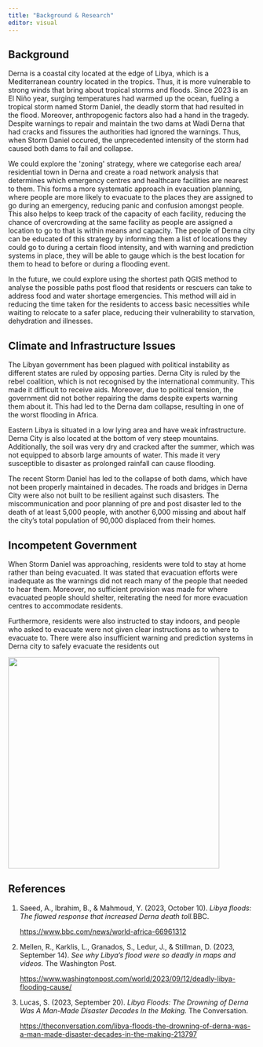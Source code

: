 ```yaml
---
title: "Background & Research"
editor: visual
---
```


## Background

Derna is a coastal city located at the edge of Libya, which is a Mediterranean country located in the tropics. Thus, it is more vulnerable to strong winds that bring about tropical storms and floods. Since 2023 is an El Niño year, surging temperatures had warmed up the ocean, fueling a tropical storm named Storm Daniel, the deadly storm that had resulted in the flood. Moreover, anthropogenic factors also had a hand in the tragedy. Despite warnings to repair and maintain the two dams at Wadi Derna that had cracks and fissures the authorities had ignored the warnings. Thus, when Storm Daniel occured, the unprecedented intensity of the storm had caused both dams to fail and collapse.

We could explore the \'zoning\' strategy, where we categorise each area/ residential town in Derna and create a road network analysis that determines which emergency centres and healthcare facilities are nearest to them. This forms a more systematic approach in evacuation planning, where people are more likely to evacuate to the places they are assigned to go during an emergency, reducing panic and confusion amongst people. This also helps to keep track of the capacity of each facility, reducing the chance of overcrowding at the same facility as people are assigned a location to go to that is within means and capacity. The people of Derna city can be educated of this strategy by informing them a list of locations they could go to during a certain flood intensity, and with warning and prediction systems in place, they will be able to gauge which is the best location for them to head to before or during a flooding event.

In the future, we could explore using the shortest path QGIS method to analyse the possible paths post flood that residents or rescuers can take to address food and water shortage emergencies. This method will aid in reducing the time taken for the residents to access basic necessities while waiting to relocate to a safer place, reducing their vulnerability to starvation, dehydration and illnesses.

## Climate and Infrastructure Issues

The Libyan government has been plagued with political instability as different states are ruled by opposing parties. Derna City is ruled by the rebel coalition, which is not recognised by the international community. This made it difficult to receive aids. Moreover, due to political tension, the government did not bother repairing the dams despite experts warning them about it. This had led to the Derna dam collapse, resulting in one of the worst flooding in Africa.

Eastern Libya is situated in a low lying area and have weak infrastructure. Derna City is also located at the bottom of very steep mountains. Additionally, the soil was very dry and cracked after the summer, which was not equipped to absorb large amounts of water. This made it very susceptible to disaster as prolonged rainfall can cause flooding.

The recent Storm Daniel has led to the collapse of both dams, which have not been properly maintained in decades. The roads and bridges in Derna City were also not built to be resilient against such disasters. The miscommunication and poor planning of pre and post disaster led to the death of at least 5,000 people, with another 6,000 missing and about half the city's total population of 90,000 displaced from their homes.

## Incompetent Government

When Storm Daniel was approaching, residents were told to stay at home rather than being evacuated. It was stated that evacuation efforts were inadequate as the warnings did not reach many of the people that needed to hear them. Moreover, no sufficient provision was made for where evacuated people should shelter, reiterating the need for more evacuation centres to accommodate residents.

Furthermore, residents were also instructed to stay indoors, and people who asked to evacuate were not given clear instructions as to where to evacuate to. There were also insufficient warning and prediction systems in Derna city to safely evacuate the residents out

![](images/BBC_Map.png){width="430"}

## References

1.  Saeed, A., Ibrahim, B., & Mahmoud, Y. (2023, October 10). *Libya floods: The flawed response that increased Derna death toll.*BBC.

    <https://www.bbc.com/news/world-africa-66961312>

2.  Mellen, R., Karklis, L., Granados, S., Ledur, J., & Stillman, D. (2023, September 14). *See why Libya's flood were so deadly in maps and videos.* The Washington Post.

    <https://www.washingtonpost.com/world/2023/09/12/deadly-libya-flooding-cause/>

3.  Lucas, S. (2023, September 20). *Libya Floods: The Drowning of Derna Was A Man-Made Disaster Decades In the Making.* The Conversation.

    <https://theconversation.com/libya-floods-the-drowning-of-derna-was-a-man-made-disaster-decades-in-the-making-213797>
